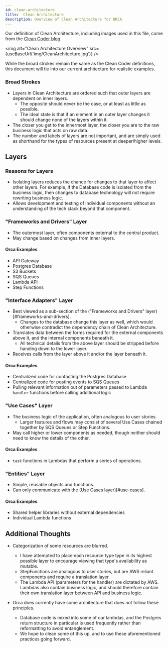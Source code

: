 ```yaml
---
id: clean-architecture
title:  Clean Architecture
description: Overview of Clean Architecture for ORCA
---
```


Our definition of Clean Architecture, including images used in this file, 
come from the [Clean Coder blog](https://blog.cleancoder.com/uncle-bob/2012/08/13/the-clean-architecture.html).

<img alt="Clean Architecture Overview" src={useBaseUrl('img/CleanArchitecture.jpg')} />

While the broad strokes remain the same as the Clean Coder definitions, this document will tie into our current architecture for realistic examples.

### Broad Strokes
- Layers in Clean Architecture are ordered such that outer layers are dependent on inner layers.
  - The opposite should never be the case, or at least as little as possible.
  - The ideal state is that if an element in an outer layer changes it should change none of the layers within it.
- The closer you get to the innermost layer, the closer you are to the raw business logic that acts on raw data. 
- The number and labels of layers are not important, and are simply used as shorthand for the types of resources present at deeper/higher levels.

## Layers
### Reasons for Layers
- Isolating layers reduces the chance for changes to that layer to affect other layers.
  For example, if the Database code is isolated from the business logic, then changes to database technology will not require rewriting business logic.
- Allows development and testing of individual components without an understanding of the tech stack beyond that component.


<a name="frameworks-and-drivers"></a>
### "Frameworks and Drivers" Layer
- The outermost layer, often components external to the central product.
- May change based on changes from inner layers.

#### Orca Examples
- API Gateway
- Postgres Database
- S3 Buckets
- SQS Queues
- Lambda API
- Step Functions


<a name="interface"></a>
### "Interface Adapters" Layer
- Best viewed as a sub-section of the ("Frameworks and Drivers" layer)[#frameworks-and-drivers].
  - Changes to the database change this layer as well, which would otherwise contradict the dependency chain of Clean Architecture.
- Translates data between the forms required for the external components above it, and the internal components beneath it.
  - All technical details from the above layer should be stripped before handing down to the lower layer.
- Receives calls from the layer above it and/or the layer beneath it.

#### Orca Examples
- Centralized code for contacting the Postgres Database
- Centralized code for posting events to SQS Queues
- Pulling relevant information out of parameters passed to Lambda `handler` functions before calling additional logic


<a name="use-cases"></a>
### "Use Cases" Layer
- The business logic of the application, often analogous to user stories.
  - Larger features and flows may consist of several Use Cases chained together by SQS Queues or Step Functions.
- May call higher or lower components as needed, though neither should need to know the details of the other.

#### Orca Examples
- `task` functions in Lambdas that perform a series of operations.


<a name="entities"></a>
### "Entities" Layer
- Simple, reusable objects and functions.
- Can only communicate with the (Use Cases layer)[#use-cases].

#### Orca Examples
- Shared helper libraries without external dependencies
- Individual Lambda functions

## Additional Thoughts
- Categorization of some resources are blurred.
  - I have attempted to place each resource type type in its highest possible layer to encourage viewing that type's availability as mutable.
  - StepFunctions are analogous to user stories, but are AWS reliant components and require a translation layer.
  - The Lambda API (parameters for the handler) are dictated by AWS.
    Lambdas also contain business logic, and should therefore contain their own translation layer between API and business logic.

- Orca does currently have some architecture that does not follow these principles.
  - Database code is mixed into some of our lambdas, and the Postgres return structure in particular is used frequently rather than reformatting to avoid entanglement.
  - We hope to clean some of this up, and to use these aforementioned practices going forward.
